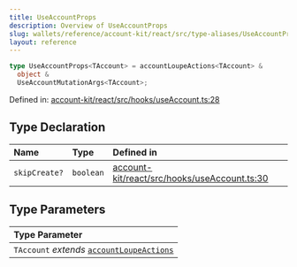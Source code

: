 ```yaml
---
title: UseAccountProps
description: Overview of UseAccountProps
slug: wallets/reference/account-kit/react/src/type-aliases/UseAccountProps
layout: reference
---
```


```ts
type UseAccountProps<TAccount> = accountLoupeActions<TAccount> &
  object &
  UseAccountMutationArgs<TAccount>;
```

Defined in: [account-kit/react/src/hooks/useAccount.ts:28](https://github.com/alchemyplatform/aa-sdk/blob/49e74eee8606f480b200b4612d00d950da8a8742/account-kit/react/src/hooks/useAccount.ts#L28)

## Type Declaration

| Name          | Type      | Defined in                                                                                                                                                                            |
| :------------ | :-------- | :------------------------------------------------------------------------------------------------------------------------------------------------------------------------------------ |
| `skipCreate?` | `boolean` | [account-kit/react/src/hooks/useAccount.ts:30](https://github.com/alchemyplatform/aa-sdk/blob/49e74eee8606f480b200b4612d00d950da8a8742/account-kit/react/src/hooks/useAccount.ts#L30) |

## Type Parameters

| Type Parameter                                                                                    |
| :------------------------------------------------------------------------------------------------ |
| `TAccount` _extends_ [`accountLoupeActions`](../../../core/src/variables/accountLoupeActions.mdx) |
